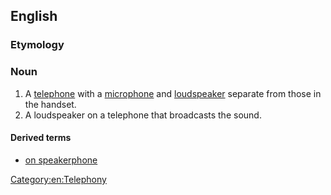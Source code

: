 ==English==

===Etymology===
{{compound|speaker|phone}}

===Noun===
{{en-noun}}

# A [[telephone]] with a [[microphone]] and [[loudspeaker]] separate from those in the handset.
# A loudspeaker on a telephone that broadcasts the sound.

====Derived terms====
* [[on speakerphone]]

[[Category:en:Telephony]]
